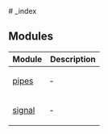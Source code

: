 
[//]: # (Do not edit directly)
[//]: # (Generated by the Cocokits TypeDoc custom theme on Sat Oct 05 2024 09:27:37 GMT+0200)



<Meta title='Utils/_index'/>
<MdxDocPage groupTitle='Utils' toc={tocItems} utilsPage={true} hideCckThemeSwitcher={true}>
# _index

## Modules

<table class="arg-type-table">
<thead>
<tr>
<th>Module</th>
<th>Description</th>
</tr>
</thead>
<tbody>
<tr>
<td>

[pipes](pipes.mdx)

</td>
<td>

&hyphen;

</td>
</tr>
<tr>
<td>

[signal](signal.mdx)

</td>
<td>

&hyphen;

</td>
</tr>
</tbody>
</table>

</MdxDocPage>
